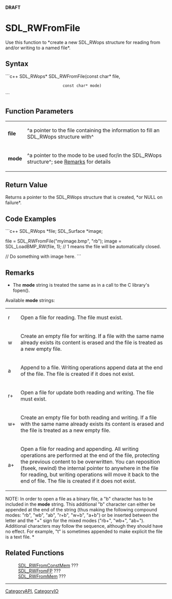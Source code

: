 <!-- pragma section-numbers off -->
<!-- pragma disable-camelcase -->
'''DRAFT'''

= SDL_RWFromFile =
Use this function to *create a new SDL_RWops structure for reading from and/or writing to a named file*.


== Syntax ==
```c++
SDL_RWops* SDL_RWFromFile(const char* file,
                          const char* mode)
```

== Function Parameters ==
{|
|'''file'''
|^a pointer to the file containing the information to fill an SDL_RWops structure with^
|-
|'''mode'''
|^a pointer to the mode to be used for/in the SDL_RWops structure^; see [[#Remarks|Remarks]] for details
|}

== Return Value ==
Returns a pointer to the SDL_RWops structure that is created, *or NULL on failure*.

== Code Examples ==
```c++
SDL_RWops *file;
SDL_Surface *image;

file = SDL_RWFromFile("myimage.bmp", "rb");
image = SDL_LoadBMP_RW(file, 1); // 1 means the file will be automatically closed.

// Do something with image here.
```

== Remarks ==
*The '''mode''' string is treated the same as in a call to the C library's fopen().

Available '''mode''' strings:
{|
|r
|Open a file for reading. The file must exist.
|-
|w
|Create an empty file for writing. If a file with the same name already exists its content is erased and the file is treated as a new empty file.
|-
|a
|Append to a file. Writing operations append data at the end of the file. The file is created if it does not exist.
|-
|r+
|Open a file for update both reading and writing. The file must exist.
|-
|w+
|Create an empty file for both reading and writing. If a file with the same name already exists its content is erased and the file is treated as a new empty file.
|-
|a+
|Open a file for reading and appending. All writing operations are performed at the end of the file, protecting the previous content to be overwritten. You can reposition (fseek, rewind) the internal pointer to anywhere in the file for reading, but writing operations will move it back to the end of file. The file is created if it does not exist.
|}

NOTE: In order to open a file as a binary file, a "b" character has to be included in the '''mode''' string. This additional "b" character can either be appended at the end of the string (thus making the following compound modes: "rb", "wb", "ab", "r+b", "w+b", "a+b") or be inserted between the letter and the "+" sign for the mixed modes ("rb+", "wb+", "ab+"). Additional characters may follow the sequence, although they should have no effect. For example, "t" is sometimes appended to make explicit the file is a text file. *

== Related Functions ==
:[[SDL_RWFromConstMem]] ???
:[[SDL_RWFromFP]] ???
:[[SDL_RWFromMem]] ???

----
[[CategoryAPI]], [[CategoryIO]]
